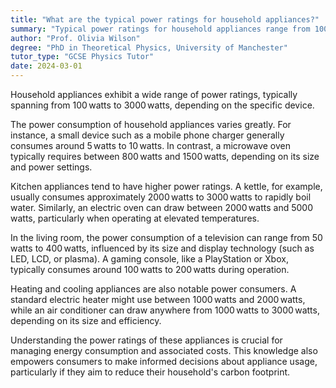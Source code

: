 ```yaml
---
title: "What are the typical power ratings for household appliances?"
summary: "Typical power ratings for household appliances range from 100 watts to 3000 watts, depending on the device."
author: "Prof. Olivia Wilson"
degree: "PhD in Theoretical Physics, University of Manchester"
tutor_type: "GCSE Physics Tutor"
date: 2024-03-01
---
```


Household appliances exhibit a wide range of power ratings, typically spanning from $100 \, \text{watts}$ to $3000 \, \text{watts}$, depending on the specific device.

The power consumption of household appliances varies greatly. For instance, a small device such as a mobile phone charger generally consumes around $5 \, \text{watts}$ to $10 \, \text{watts}$. In contrast, a microwave oven typically requires between $800 \, \text{watts}$ and $1500 \, \text{watts}$, depending on its size and power settings.

Kitchen appliances tend to have higher power ratings. A kettle, for example, usually consumes approximately $2000 \, \text{watts}$ to $3000 \, \text{watts}$ to rapidly boil water. Similarly, an electric oven can draw between $2000 \, \text{watts}$ and $5000 \, \text{watts}$, particularly when operating at elevated temperatures.

In the living room, the power consumption of a television can range from $50 \, \text{watts}$ to $400 \, \text{watts}$, influenced by its size and display technology (such as LED, LCD, or plasma). A gaming console, like a PlayStation or Xbox, typically consumes around $100 \, \text{watts}$ to $200 \, \text{watts}$ during operation.

Heating and cooling appliances are also notable power consumers. A standard electric heater might use between $1000 \, \text{watts}$ and $2000 \, \text{watts}$, while an air conditioner can draw anywhere from $1000 \, \text{watts}$ to $3000 \, \text{watts}$, depending on its size and efficiency.

Understanding the power ratings of these appliances is crucial for managing energy consumption and associated costs. This knowledge also empowers consumers to make informed decisions about appliance usage, particularly if they aim to reduce their household's carbon footprint.
    